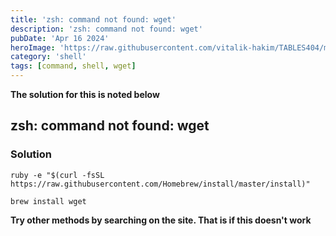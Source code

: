 ```yaml
---
title: 'zsh: command not found: wget'
description: 'zsh: command not found: wget'
pubDate: 'Apr 16 2024'
heroImage: 'https://raw.githubusercontent.com/vitalik-hakim/TABLES404/main/error_b/SHELL.jpg'
category: 'shell'
tags: [command, shell, wget]
---
```


**The solution for this is noted below**

## zsh: command not found: wget

### Solution

```shell
ruby -e "$(curl -fsSL https://raw.githubusercontent.com/Homebrew/install/master/install)"

brew install wget
```

**Try other methods by searching on the site. That is if this doesn't work**
